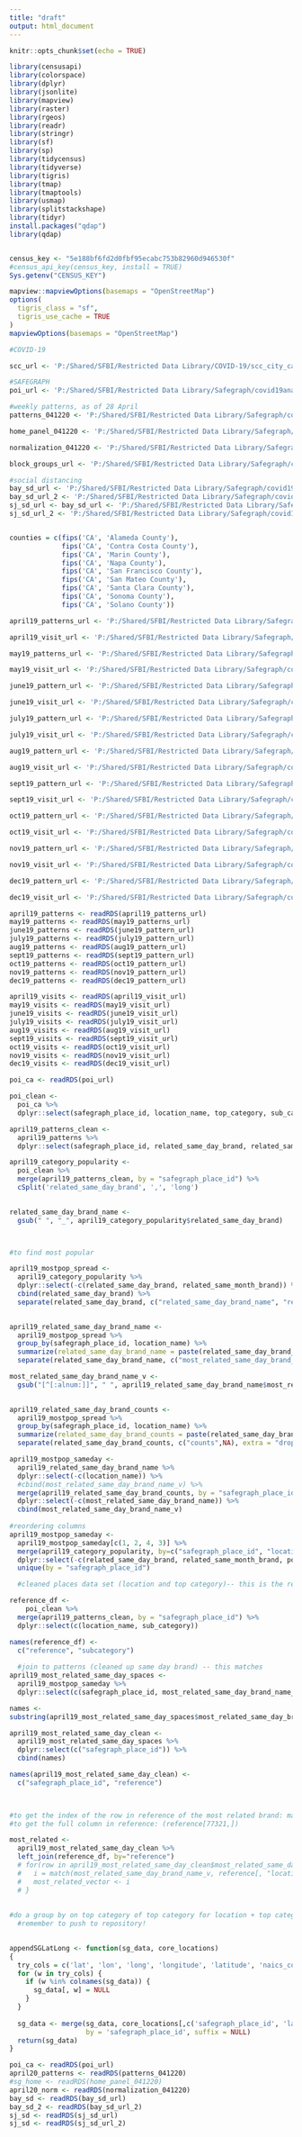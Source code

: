 ---
title: "draft"
output: html_document
---

```{r setup, include=FALSE}
knitr::opts_chunk$set(echo = TRUE)
```



```{r library}
library(censusapi)
library(colorspace)
library(dplyr)
library(jsonlite)
library(mapview)
library(raster)
library(rgeos)
library(readr)
library(stringr)
library(sf)
library(sp)
library(tidycensus)
library(tidyverse)
library(tigris)
library(tmap)
library(tmaptools)
library(usmap)
library(splitstackshape)
library(tidyr)
install.packages("qdap")
library(qdap)


census_key <- "5e188bf6fd2d0fbf95ecabc753b82960d946530f"
#census_api_key(census_key, install = TRUE)
Sys.getenv("CENSUS_KEY")

mapview::mapviewOptions(basemaps = "OpenStreetMap")
options(
  tigris_class = "sf",
  tigris_use_cache = TRUE
)
mapviewOptions(basemaps = "OpenStreetMap")
```

```{r urls}

#COVID-19

scc_url <- 'P:/Shared/SFBI/Restricted Data Library/COVID-19/scc_city_cases.rds'

#SAFEGRAPH
poi_url <- 'P:/Shared/SFBI/Restricted Data Library/Safegraph/covid19analysis/ca_poi.rds'

#weekly patterns, as of 28 April
patterns_041220 <- 'P:/Shared/SFBI/Restricted Data Library/Safegraph/covid19analysis/weekly-patterns/2020-04-12-ca-weekly-patterns.rds'

home_panel_041220 <- 'P:/Shared/SFBI/Restricted Data Library/Safegraph/covid19analysis/weekly-patterns/2020-04-20-home-panel-summary.rds'

normalization_041220 <- 'P:/Shared/SFBI/Restricted Data Library/Safegraph/covid19analysis/weekly-patterns/2020-04-12-normalization-summary.rds'

block_groups_url <- 'P:/Shared/SFBI/Restricted Data Library/Safegraph/covid19analysis/bay_blockgroups.rds'

#social distancing
bay_sd_url <- 'P:/Shared/SFBI/Restricted Data Library/Safegraph/covid19analysis/bay_socialdistancing.rds'
bay_sd_url_2 <- 'P:/Shared/SFBI/Restricted Data Library/Safegraph/covid19analysis/bay_socialdistancing_v2.rds'
sj_sd_url <- bay_sd_url <- 'P:/Shared/SFBI/Restricted Data Library/Safegraph/covid19analysis/sj_socialdistancing.rds'
sj_sd_url_2 <- 'P:/Shared/SFBI/Restricted Data Library/Safegraph/covid19analysis/sj_socialdistancing.rds'


counties = c(fips('CA', 'Alameda County'),
             fips('CA', 'Contra Costa County'),
             fips('CA', 'Marin County'),
             fips('CA', 'Napa County'),
             fips('CA', 'San Francisco County'),
             fips('CA', 'San Mateo County'),
             fips('CA', 'Santa Clara County'),
             fips('CA', 'Sonoma County'),
             fips('CA', 'Solano County'))
```

```{r historic patterns-- urls}
april19_patterns_url <- 'P:/Shared/SFBI/Restricted Data Library/Safegraph/covid19analysis/historicpatterns/Apr19-AllPatterns-PATTERNS-2019_04-2020-03-23/ca_patterns.rds'

april19_visit_url <- 'P:/Shared/SFBI/Restricted Data Library/Safegraph/covid19analysis/historicpatterns/Apr19-AllPatterns-PATTERNS-2019_04-2020-03-23/visit_panel_summary.rds'

may19_patterns_url <- 'P:/Shared/SFBI/Restricted Data Library/Safegraph/covid19analysis/historicpatterns/May19-AllPatterns-PATTERNS-2019_05-2020-03-23/ca_patterns.rds'

may19_visit_url <- 'P:/Shared/SFBI/Restricted Data Library/Safegraph/covid19analysis/historicpatterns/May19-AllPatterns-PATTERNS-2019_05-2020-03-23/visit_panel_summary.rds'

june19_pattern_url <- 'P:/Shared/SFBI/Restricted Data Library/Safegraph/covid19analysis/historicpatterns/Jun19-AllPatterns-PATTERNS-2019_06-2020-03-23/ca_patterns.rds'

june19_visit_url <- 'P:/Shared/SFBI/Restricted Data Library/Safegraph/covid19analysis/historicpatterns/May19-AllPatterns-PATTERNS-2019_06-2020-03-23/visit_panel_summary.rds'

july19_pattern_url <- 'P:/Shared/SFBI/Restricted Data Library/Safegraph/covid19analysis/historicpatterns/Jul19-AllPatterns-PATTERNS-2019_07-2020-03-23/ca_patterns.rds'

july19_visit_url <- 'P:/Shared/SFBI/Restricted Data Library/Safegraph/covid19analysis/historicpatterns/Jul19-AllPatterns-PATTERNS-2019_07-2020-03-23/visit_panel_summary.rds'

aug19_pattern_url <- 'P:/Shared/SFBI/Restricted Data Library/Safegraph/covid19analysis/historicpatterns/Aug19-AllPatterns-PATTERNS-2019_08-2020-03-23/ca_patterns.rds'

aug19_visit_url <- 'P:/Shared/SFBI/Restricted Data Library/Safegraph/covid19analysis/historicpatterns/Aug19-AllPatterns-PATTERNS-2019_08-2020-03-23/visit_panel_summary.rds'

sept19_pattern_url <- 'P:/Shared/SFBI/Restricted Data Library/Safegraph/covid19analysis/historicpatterns/Sept19-AllPatterns-PATTERNS-2019_09-2020-03-23/ca_patterns.rds'

sept19_visit_url <- 'P:/Shared/SFBI/Restricted Data Library/Safegraph/covid19analysis/historicpatterns/Sept19-AllPatterns-PATTERNS-2019_09-2020-03-23/visit_panel_summary.rds'

oct19_pattern_url <- 'P:/Shared/SFBI/Restricted Data Library/Safegraph/covid19analysis/historicpatterns/Oct19-AllPatterns-PATTERNS-2019_10-2020-03-23/ca_patterns.rds'

oct19_visit_url <- 'P:/Shared/SFBI/Restricted Data Library/Safegraph/covid19analysis/historicpatterns/Oct19-AllPatterns-PATTERNS-2019_10-2020-03-23/visit_panel_summary.rds'

nov19_pattern_url <- 'P:/Shared/SFBI/Restricted Data Library/Safegraph/covid19analysis/historicpatterns/Nov19-AllPatterns-PATTERNS-2019_11-2020-03-23/ca_patterns.rds'

nov19_visit_url <- 'P:/Shared/SFBI/Restricted Data Library/Safegraph/covid19analysis/historicpatterns/Nov19-AllPatterns-PATTERNS-2019_11-2020-03-23/visit_panel_summary.rds'

dec19_pattern_url <- 'P:/Shared/SFBI/Restricted Data Library/Safegraph/covid19analysis/historicpatterns/Dec19-AllPatterns-PATTERNS-2019_12-2020-03-23/ca_patterns.rds'

dec19_visit_url <- 'P:/Shared/SFBI/Restricted Data Library/Safegraph/covid19analysis/historicpatterns/Dec19-AllPatterns-PATTERNS-2019_12-2020-03-23/visit_panel_summary.rds'

```

```{r load historic patterns}
april19_patterns <- readRDS(april19_patterns_url)
may19_patterns <- readRDS(may19_patterns_url)
june19_patterns <- readRDS(june19_pattern_url)
july19_patterns <- readRDS(july19_pattern_url)
aug19_patterns <- readRDS(aug19_pattern_url)
sept19_patterns <- readRDS(sept19_pattern_url)
oct19_patterns <- readRDS(oct19_pattern_url)
nov19_patterns <- readRDS(nov19_pattern_url)
dec19_patterns <- readRDS(dec19_pattern_url)

```

```{r load historic visits}
april19_visits <- readRDS(april19_visit_url)
may19_visits <- readRDS(may19_visit_url)
june19_visits <- readRDS(june19_visit_url)
july19_visits <- readRDS(july19_visit_url)
aug19_visits <- readRDS(aug19_visit_url)
sept19_visits <- readRDS(sept19_visit_url)
oct19_visits <- readRDS(oct19_visit_url)
nov19_visits <- readRDS(nov19_visit_url)
dec19_visits <- readRDS(dec19_visit_url)

```

```{r cleaning}

poi_ca <- readRDS(poi_url)

poi_clean <-
  poi_ca %>%
  dplyr::select(safegraph_place_id, location_name, top_category, sub_category, naics_code, postal_code)

april19_patterns_clean <-
  april19_patterns %>%
  dplyr::select(safegraph_place_id, related_same_day_brand, related_same_month_brand, popularity_by_day)

april19_category_popularity <-
  poi_clean %>%
  merge(april19_patterns_clean, by = "safegraph_place_id") %>%
  cSplit('related_same_day_brand', ',', 'long') 

  
related_same_day_brand_name <- 
  gsub(" ", "_", april19_category_popularity$related_same_day_brand)



#to find most popular 

april19_mostpop_spread <-
  april19_category_popularity %>%
  dplyr::select(-c(related_same_day_brand, related_same_month_brand)) %>%
  cbind(related_same_day_brand) %>%
  separate(related_same_day_brand, c("related_same_day_brand_name", "related_same_day_brand_counts"), sep = ":", remove = TRUE, convert = FALSE)

  
april19_related_same_day_brand_name <-
  april19_mostpop_spread %>%
  group_by(safegraph_place_id, location_name) %>%
  summarize(related_same_day_brand_name = paste(related_same_day_brand_name, collapse = ", "))%>%
  separate(related_same_day_brand_name, c("most_related_same_day_brand_name",NA), ",", extra = "drop") 

most_related_same_day_brand_name_v <- 
  gsub("[^[:alnum:]]", " ", april19_related_same_day_brand_name$most_related_same_day_brand_name)
 

april19_related_same_day_brand_counts <-
  april19_mostpop_spread %>%
  group_by(safegraph_place_id, location_name) %>%
  summarize(related_same_day_brand_counts = paste(related_same_day_brand_counts, collapse = ", ")) %>%
  separate(related_same_day_brand_counts, c("counts",NA), extra = "drop")

april19_mostpop_sameday <-
  april19_related_same_day_brand_name %>%
  dplyr::select(-c(location_name)) %>%
  #cbind(most_related_same_day_brand_name_v) %>%
  merge(april19_related_same_day_brand_counts, by = "safegraph_place_id") %>%
  dplyr::select(-c(most_related_same_day_brand_name)) %>%
  cbind(most_related_same_day_brand_name_v) 
 
#reordering columns
april19_mostpop_sameday <-
  april19_mostpop_sameday[c(1, 2, 4, 3)] %>%
  merge(april19_category_popularity, by=c("safegraph_place_id", "location_name")) %>%
  dplyr::select(-c(related_same_day_brand, related_same_month_brand, popularity_by_day)) %>%
  unique(by = "safegraph_place_id") 


```

```{r}
  #cleaned places data set (location and top category)-- this is the reference column

reference_df <-
    poi_clean %>%
  merge(april19_patterns_clean, by = "safegraph_place_id") %>%
  dplyr::select(c(location_name, sub_category))

names(reference_df) <-
  c("reference", "subcategory")
  
  #join to patterns (cleaned up same day brand) -- this matches
april19_most_related_same_day_spaces <-
  april19_mostpop_sameday %>%
  dplyr::select(c(safegraph_place_id, most_related_same_day_brand_name_v))

names <-
substring(april19_most_related_same_day_spaces$most_related_same_day_brand_name_v, 3)

april19_most_related_same_day_clean <-
  april19_most_related_same_day_spaces %>%
  dplyr::select(c("safegraph_place_id")) %>%
  cbind(names)

names(april19_most_related_same_day_clean) <-
  c("safegraph_place_id", "reference")


  
#to get the index of the row in reference of the most related brand: match("Interlink Supply", reference[, "location_name"])
#to get the full column in reference: (reference[77321,])

most_related <-
  april19_most_related_same_day_clean %>%
  left_join(reference_df, by="reference")
  # for(row in april19_most_related_same_day_clean$most_related_same_day_brand_name_v[1:10]){
  #   i = match(most_related_same_day_brand_name_v, reference[, "location_name"])
  #   most_related_vector <- i
  # }
  
  
#do a group by on top category of top category for location + top category for related --> get counts
  #remember to push to repository!
  
```



```{r functions}

appendSGLatLong <- function(sg_data, core_locations)
{
  try_cols = c('lat', 'lon', 'long', 'longitude', 'latitude', 'naics_code')
  for (w in try_cols) {
    if (w %in% colnames(sg_data)) {
      sg_data[, w] = NULL
    }
  }
  
  sg_data <- merge(sg_data, core_locations[,c('safegraph_place_id', 'latitude', 'longitude', 'naics_code')], 
                   by = 'safegraph_place_id', suffix = NULL)
  return(sg_data)
}
```

```{r load datasets}

poi_ca <- readRDS(poi_url)
april20_patterns <- readRDS(patterns_041220)
#sg_home <- readRDS(home_panel_041220)
april20_norm <- readRDS(normalization_041220)
bay_sd <- readRDS(bay_sd_url)
bay_sd_2 <- readRDS(bay_sd_url_2)
sj_sd <- readRDS(sj_sd_url)
sj_sd <- readRDS(sj_sd_url_2)

```

